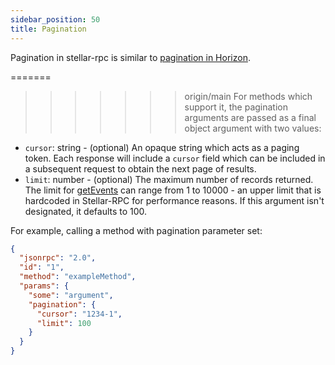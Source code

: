 ```yaml
---
sidebar_position: 50
title: Pagination
---
```


Pagination in stellar-rpc is similar to [pagination in Horizon](../../../horizon/api-reference/structure/pagination/README.mdx).

=======

> > > > > > > origin/main For methods which support it, the pagination arguments are passed as a final object argument with two values:

- `cursor`: string - (optional) An opaque string which acts as a paging token. Each response will include a `cursor` field which can be included in a subsequent request to obtain the next page of results.
- `limit`: number - (optional) The maximum number of records returned. The limit for [getEvents](../methods/getEvents.mdx) can range from 1 to 10000 - an upper limit that is hardcoded in Stellar-RPC for performance reasons. If this argument isn't designated, it defaults to 100.

For example, calling a method with pagination parameter set:

```json
{
  "jsonrpc": "2.0",
  "id": "1",
  "method": "exampleMethod",
  "params": {
    "some": "argument",
    "pagination": {
      "cursor": "1234-1",
      "limit": 100
    }
  }
}
```
